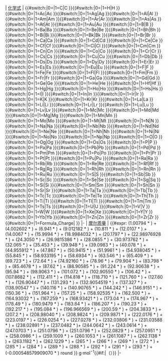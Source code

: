 | [[化学式]]
| {{#switch:{{{C|0}}}|0=|1=C|C<sub>{{{C|}}}</sub> }}{{#switch:{{{H|0}}}|0=|1=H|H<sub>{{{H|}}}</sub> }}{{#switch:{{{Ac|0}}}|0=|1=Ac|Ac<sub>{{{Ac|}}}</sub> }}{{#switch:{{{Ag|0}}}|0=|1=Ag|Ag<sub>{{{Ag|}}}</sub> }}{{#switch:{{{Al|0}}}|0=|1=Al|Al<sub>{{{Al|}}}</sub> }}{{#switch:{{{Am|0}}}|0=|1=Am|Am<sub>{{{Am|}}}</sub> }}{{#switch:{{{Ar|0}}}|0=|1=Ar|Ar<sub>{{{Ar|}}}</sub> }}{{#switch:{{{As|0}}}|0=|1=As|As<sub>{{{As|}}}</sub> }}{{#switch:{{{At|0}}}|0=|1=At|At<sub>{{{At|}}}</sub> }}{{#switch:{{{Au|0}}}|0=|1=Au|Au<sub>{{{Au|}}}</sub> }}{{#switch:{{{B|0}}}|0=|1=B|B<sub>{{{B|}}}</sub> }}{{#switch:{{{Ba|0}}}|0=|1=Ba|Ba<sub>{{{Ba|}}}</sub> }}{{#switch:{{{Be|0}}}|0=|1=Be|Be<sub>{{{Be|}}}</sub> }}{{#switch:{{{Bh|0}}}|0=|1=Bh|Bh<sub>{{{Bh|}}}</sub> }}{{#switch:{{{Bi|0}}}|0=|1=Bi|Bi<sub>{{{Bi|}}}</sub> }}{{#switch:{{{Bk|0}}}|0=|1=Bk|Bk<sub>{{{Bk|}}}</sub> }}{{#switch:{{{Br|0}}}|0=|1=Br|Br<sub>{{{Br|}}}</sub> }}{{#switch:{{{Ca|0}}}|0=|1=Ca|Ca<sub>{{{Ca|}}}</sub> }}{{#switch:{{{Cd|0}}}|0=|1=Cd|Cd<sub>{{{Cd|}}}</sub> }}{{#switch:{{{Ce|0}}}|0=|1=Ce|Ce<sub>{{{Ce|}}}</sub> }}{{#switch:{{{Cf|0}}}|0=|1=Cf|Cf<sub>{{{Cf|}}}</sub> }}{{#switch:{{{Cl|0}}}|0=|1=Cl|Cl<sub>{{{Cl|}}}</sub> }}{{#switch:{{{Cm|0}}}|0=|1=Cm|Cm<sub>{{{Cm|}}}</sub> }}{{#switch:{{{Cn|0}}}|0=|1=Cn|Cn<sub>{{{Cn|}}}</sub> }}{{#switch:{{{Co|0}}}|0=|1=Co|Co<sub>{{{Co|}}}</sub> }}{{#switch:{{{Cr|0}}}|0=|1=Cr|Cr<sub>{{{Cr|}}}</sub> }}{{#switch:{{{Cs|0}}}|0=|1=Cs|Cs<sub>{{{Cs|}}}</sub> }}{{#switch:{{{Cu|0}}}|0=|1=Cu|Cu<sub>{{{Cu|}}}</sub> }}{{#switch:{{{Db|0}}}|0=|1=Db|Db<sub>{{{Db|}}}</sub> }}{{#switch:{{{Ds|0}}}|0=|1=Ds|Ds<sub>{{{Ds|}}}</sub> }}{{#switch:{{{Dy|0}}}|0=|1=Dy|Dy<sub>{{{Dy|}}}</sub> }}{{#switch:{{{Er|0}}}|0=|1=Er|Er<sub>{{{Er|}}}</sub> }}{{#switch:{{{Es|0}}}|0=|1=Es|Es<sub>{{{Es|}}}</sub> }}{{#switch:{{{Eu|0}}}|0=|1=Eu|Eu<sub>{{{Eu|}}}</sub> }}{{#switch:{{{F|0}}}|0=|1=F|F<sub>{{{F|}}}</sub> }}{{#switch:{{{Fe|0}}}|0=|1=Fe|Fe<sub>{{{Fe|}}}</sub> }}{{#switch:{{{Fl|0}}}|0=|1=Fl|Fl<sub>{{{Fl|}}}</sub> }}{{#switch:{{{Fm|0}}}|0=|1=Fm|Fm<sub>{{{Fm|}}}</sub> }}{{#switch:{{{Fr|0}}}|0=|1=Fr|Fr<sub>{{{Fr|}}}</sub> }}{{#switch:{{{Ga|0}}}|0=|1=Ga|Ga<sub>{{{Ga|}}}</sub> }}{{#switch:{{{Gd|0}}}|0=|1=Gd|Gd<sub>{{{Gd|}}}</sub> }}{{#switch:{{{Ge|0}}}|0=|1=Ge|Ge<sub>{{{Ge|}}}</sub> }}{{#switch:{{{He|0}}}|0=|1=He|He<sub>{{{He|}}}</sub> }}{{#switch:{{{Hf|0}}}|0=|1=Hf|Hf<sub>{{{Hf|}}}</sub> }}{{#switch:{{{Hg|0}}}|0=|1=Hg|Hg<sub>{{{Hg|}}}</sub> }}{{#switch:{{{Ho|0}}}|0=|1=Ho|Ho<sub>{{{Ho|}}}</sub> }}{{#switch:{{{Hs|0}}}|0=|1=Hs|Hs<sub>{{{Hs|}}}</sub> }}{{#switch:{{{I|0}}}|0=|1=I|I<sub>{{{I|}}}</sub> }}{{#switch:{{{In|0}}}|0=|1=In|In<sub>{{{In|}}}</sub> }}{{#switch:{{{Ir|0}}}|0=|1=Ir|Ir<sub>{{{Ir|}}}</sub> }}{{#switch:{{{K|0}}}|0=|1=K|K<sub>{{{K|}}}</sub> }}{{#switch:{{{Kr|0}}}|0=|1=Kr|Kr<sub>{{{Kr|}}}</sub> }}{{#switch:{{{La|0}}}|0=|1=La|La<sub>{{{La|}}}</sub> }}{{#switch:{{{Li|0}}}|0=|1=Li|Li<sub>{{{Li|}}}</sub> }}{{#switch:{{{Lr|0}}}|0=|1=Lr|Lr<sub>{{{Lr|}}}</sub> }}{{#switch:{{{Lu|0}}}|0=|1=Lu|Lu<sub>{{{Lu|}}}</sub> }}{{#switch:{{{Lv|0}}}|0=|1=Lv|Lv<sub>{{{Lv|}}}</sub> }}{{#switch:{{{Mc|0}}}|0=|1=Mc|Mc<sub>{{{Mc|}}}</sub> }}{{#switch:{{{Md|0}}}|0=|1=Md|Md<sub>{{{Md|}}}</sub> }}{{#switch:{{{Mg|0}}}|0=|1=Mg|Mg<sub>{{{Mg|}}}</sub> }}{{#switch:{{{Mn|0}}}|0=|1=Mn|Mn<sub>{{{Mn|}}}</sub> }}{{#switch:{{{Mo|0}}}|0=|1=Mo|Mo<sub>{{{Mo|}}}</sub> }}{{#switch:{{{Mt|0}}}|0=|1=Mt|Mt<sub>{{{Mt|}}}</sub> }}{{#switch:{{{N|0}}}|0=|1=N|N<sub>{{{N|}}}</sub> }}{{#switch:{{{Na|0}}}|0=|1=Na|Na<sub>{{{Na|}}}</sub> }}{{#switch:{{{Nb|0}}}|0=|1=Nb|Nb<sub>{{{Nb|}}}</sub> }}{{#switch:{{{Nd|0}}}|0=|1=Nd|Nd<sub>{{{Nd|}}}</sub> }}{{#switch:{{{Ne|0}}}|0=|1=Ne|Ne<sub>{{{Ne|}}}</sub> }}{{#switch:{{{Nh|0}}}|0=|1=Nh|Nh<sub>{{{Nh|}}}</sub> }}{{#switch:{{{Ni|0}}}|0=|1=Ni|Ni<sub>{{{Ni|}}}</sub> }}{{#switch:{{{No|0}}}|0=|1=No|No<sub>{{{No|}}}</sub> }}{{#switch:{{{Np|0}}}|0=|1=Np|Np<sub>{{{Np|}}}</sub> }}{{#switch:{{{O|0}}}|0=|1=O|O<sub>{{{O|}}}</sub> }}{{#switch:{{{Og|0}}}|0=|1=Og|Og<sub>{{{Og|}}}</sub> }}{{#switch:{{{Os|0}}}|0=|1=Os|Os<sub>{{{Os|}}}</sub> }}{{#switch:{{{P|0}}}|0=|1=P|P<sub>{{{P|}}}</sub> }}{{#switch:{{{Pa|0}}}|0=|1=Pa|Pa<sub>{{{Pa|}}}</sub> }}{{#switch:{{{Pb|0}}}|0=|1=Pb|Pb<sub>{{{Pb|}}}</sub> }}{{#switch:{{{Pd|0}}}|0=|1=Pd|Pd<sub>{{{Pd|}}}</sub> }}{{#switch:{{{Pm|0}}}|0=|1=Pm|Pm<sub>{{{Pm|}}}</sub> }}{{#switch:{{{Po|0}}}|0=|1=Po|Po<sub>{{{Po|}}}</sub> }}{{#switch:{{{Pr|0}}}|0=|1=Pr|Pr<sub>{{{Pr|}}}</sub> }}{{#switch:{{{Pt|0}}}|0=|1=Pt|Pt<sub>{{{Pt|}}}</sub> }}{{#switch:{{{Pu|0}}}|0=|1=Pu|Pu<sub>{{{Pu|}}}</sub> }}{{#switch:{{{Ra|0}}}|0=|1=Ra|Ra<sub>{{{Ra|}}}</sub> }}{{#switch:{{{Rb|0}}}|0=|1=Rb|Rb<sub>{{{Rb|}}}</sub> }}{{#switch:{{{Re|0}}}|0=|1=Re|Re<sub>{{{Re|}}}</sub> }}{{#switch:{{{Rf|0}}}|0=|1=Rf|Rf<sub>{{{Rf|}}}</sub> }}{{#switch:{{{Rg|0}}}|0=|1=Rg|Rg<sub>{{{Rg|}}}</sub> }}{{#switch:{{{Rh|0}}}|0=|1=Rh|Rh<sub>{{{Rh|}}}</sub> }}{{#switch:{{{Rn|0}}}|0=|1=Rn|Rn<sub>{{{Rn|}}}</sub> }}{{#switch:{{{Ru|0}}}|0=|1=Ru|Ru<sub>{{{Ru|}}}</sub> }}{{#switch:{{{S|0}}}|0=|1=S|S<sub>{{{S|}}}</sub> }}{{#switch:{{{Sb|0}}}|0=|1=Sb|Sb<sub>{{{Sb|}}}</sub> }}{{#switch:{{{Sc|0}}}|0=|1=Sc|Sc<sub>{{{Sc|}}}</sub> }}{{#switch:{{{Se|0}}}|0=|1=Se|Se<sub>{{{Se|}}}</sub> }}{{#switch:{{{Sg|0}}}|0=|1=Sg|Sq<sub>{{{Sg|}}}</sub> }}{{#switch:{{{Si|0}}}|0=|1=Si|Si<sub>{{{Si|}}}</sub> }}{{#switch:{{{Sm|0}}}|0=|1=Sm|Sm<sub>{{{Sm|}}}</sub> }}{{#switch:{{{Sn|0}}}|0=|1=Sn|Sn<sub>{{{Sn|}}}</sub> }}{{#switch:{{{Sr|0}}}|0=|1=Sr|Sr<sub>{{{Sr|}}}</sub> }}{{#switch:{{{Ta|0}}}|0=|1=Ta|Ta<sub>{{{Ta|}}}</sub> }}{{#switch:{{{Tb|0}}}|0=|1=Tb|Tb<sub>{{{Tb|}}}</sub> }}{{#switch:{{{Tc|0}}}|0=|1=Tc|Tc<sub>{{{Tc|}}}</sub> }}{{#switch:{{{Te|0}}}|0=|1=Te|Te<sub>{{{Te|}}}</sub> }}{{#switch:{{{Th|0}}}|0=|1=Th|Th<sub>{{{Th|}}}</sub> }}{{#switch:{{{Ti|0}}}|0=|1=Ti|Ti<sub>{{{Ti|}}}</sub> }}{{#switch:{{{Tl|0}}}|0=|1=Tl|Tl<sub>{{{Tl|}}}</sub> }}{{#switch:{{{Tm|0}}}|0=|1=Tm|Tm<sub>{{{Tm|}}}</sub> }}{{#switch:{{{Ts|0}}}|0=|1=Ts|Ts<sub>{{{Ts|}}}</sub> }}{{#switch:{{{U|0}}}|0=|1=U|U<sub>{{{U|}}}</sub> }}{{#switch:{{{V|0}}}|0=|1=V|V<sub>{{{V|}}}</sub> }}{{#switch:{{{W|0}}}|0=|1=W|W<sub>{{{W|}}}</sub> }}{{#switch:{{{Xe|0}}}|0=|1=Xe|Xe<sub>{{{Xe|}}}</sub> }}{{#switch:{{{Y|0}}}|0=|1=Y|Y<sub>{{{Y|}}}</sub> }}{{#switch:{{{Yb|0}}}|0=|1=Yb|Yb<sub>{{{Yb|}}}</sub> }}{{#switch:{{{Zn|0}}}|0=|1=Zn|Zn<sub>{{{Zn|}}}</sub> }}{{#switch:{{{Zr|0}}}|0=|1=Zr|Zr<sub>{{{Zr|}}}</sub> }}{{#switch:{{{Formula_Charge|0}}}|0=|1=Formula_Charge|<sup>{{{Formula_Charge|}}}</sup> }}
|-
| [[摩尔质量]]
| {{#expr: (1.00794 * {{{H|0}}}) + 
(4.002602 * {{{He|0}}}) + 
(6.941 * {{{Li|0}}}) + 
(9.012182 * {{{Be|0}}}) + 
(10.811 * {{{B|0}}}) + 
(12.0107 * {{{C|0}}}) + 
(14.0067 * {{{N|0}}}) + 
(15.9994 * {{{O|0}}}) + 
(18.9984032 * {{{F|0}}}) + 
(20.1797 * {{{Ne|0}}}) + 
(22.98976928 * {{{Na|0}}}) + 
(24.3050 * {{{Mg|0}}}) + 
(26.9815386 * {{{Al|0}}}) + 
(28.0855 * {{{Si|0}}}) + 
(30.973762 * {{{P|0}}}) +
(32.065 * {{{S|0}}}) + 
(35.453 * {{{Cl|0}}}) + 
(39.948 * {{{Ar|0}}}) + 
(39.0983 * {{{K|0}}}) + 
(40.078 * {{{Ca|0}}}) + 
(44.955912 * {{{Sc|0}}}) + 
(47.867 * {{{Ti|0}}}) + 
(50.9415 * {{{V|0}}}) + 
(51.9961 * {{{Cr|0}}}) + 
(54.938045 * {{{Mn|0}}}) + 
(55.845 * {{{Fe|0}}}) + 
(58.933195 * {{{Co|0}}}) + 
(58.6934 * {{{Ni|0}}}) + 
(63.546 * {{{Cu|0}}}) + 
(65.409 * {{{Zn|0}}}) + 
(69.723 * {{{Ga|0}}}) + 
(72.64 * {{{Ge|0}}}) + 
(74.92160 * {{{As|0}}}) + 
(78.96 * {{{Se|0}}}) + 
(79.904 * {{{Br|0}}}) + 
(83.798 * {{{Kr|0}}}) + 
(85.4678 * {{{Rb|0}}}) + 
(87.62 * {{{Sr|0}}}) + 
(88.90585 * {{{Y|0}}}) + 
(91.224 * {{{Zr|0}}}) + 
(92.90638 * {{{Nb|0}}}) + 
(95.94 * {{{Mo|0}}}) + 
(98.9063 * {{{Tc|0}}}) + 
(101.072 * {{{Ru|0}}}) + 
(102.90550 * {{{Rh|0}}}) + 
(106.42 * {{{Pd|0}}}) + 
(107.8682 * {{{Ag|0}}}) + 
(112.411 * {{{Cd|0}}}) + 
(114.818 * {{{In|0}}}) + 
(118.710 * {{{Sn|0}}}) + 
(121.760 * {{{Sb|0}}}) + 
(127.60 * {{{Te|0}}}) + 
(126.90447 * {{{I|0}}}) + 
(131.293 * {{{Xe|0}}}) + 
(132.9054519 * {{{Cs|0}}}) + 
(137.327 * {{{Ba|0}}}) + 
(138.90547 * {{{La|0}}}) + 
(140.116 * {{{Ce|0}}}) + 
(140.90765 * {{{Pr|0}}}) + 
(144.242 * {{{Nd|0}}}) + 
(146.9151 * {{{Pm|0}}}) + 
(150.36 * {{{Sm|0}}}) + 
(151.964 * {{{Eu|0}}}) + 
(157.25 * {{{Gd|0}}}) + 
(158.92535 * {{{Tb|0}}}) + 
(162.500 * {{{Dy|0}}}) + 
(164.93032 * {{{Ho|0}}}) + 
(167.259 * {{{Er|0}}}) + 
(168.93421 * {{{Tm|0}}}) + 
(173.04 * {{{Yb|0}}}) + 
(174.967 * {{{Lu|0}}}) + 
(178.49 * {{{Hf|0}}}) + 
(180.9479 * {{{Ta|0}}}) + 
(183.84 * {{{W|0}}}) +
(186.207 * {{{Re|0}}}) + 
(190.23 * {{{Os|0}}}) + 
(192.217 * {{{Ir|0}}}) + 
(195.084 * {{{Pt|0}}}) + 
(196.966569 * {{{Au|0}}}) + 
(200.59 * {{{Hg|0}}}) + 
(204.3833 * {{{Tl|0}}}) + 
(207.2 * {{{Pb|0}}}) + 
(208.98040 * {{{Bi|0}}}) + 
(208.9824 * {{{Po|0}}}) + 
(209.9871 * {{{At|0}}}) +
(222.0176 * {{{Rn|0}}}) + 
(223.0197 * {{{Fr|0}}}) + 
(226.0254 * {{{Ra|0}}}) +
(227.0278 * {{{Ac|0}}}) + 
(232.03806 * {{{Th|0}}}) + 
(231.03588 * {{{Pa|0}}}) + 
(238.02891 * {{{U|0}}}) + 
(237.0482 * {{{Np|0}}})+ 
(244.0642 * {{{Pu|0}}}) + 
(243.0614 * {{{Am|0}}}) + 
(247.0703 * {{{Cm|0}}}) + 
(251.0796 * {{{Bk|0}}}) + 
(251.0796 * {{{Cf|0}}}) + 
(252.0829 * {{{Es|0}}}) + 
(257.0951 * {{{Fm|0}}}) + 
(258.0986 * {{{Md|0}}}) + 
(259.1009 * {{{No|0}}}) +
(260.1053 * {{{Lr|0}}}) + 
(261.1087 * {{{Rf|0}}}) + 
(262.1138 * {{{Db|0}}}) + 
(263.1182 * {{{Sg|0}}}) + 
(262.1229 * {{{Bh|0}}}) +
(265 * {{{Hs|0}}}) + 
(266 * {{{Mt|0}}}) + 
(269 * {{{Ds|0}}}) + 
(272 * {{{Rg|0}}}) + 
(285 * {{{Cn|0}}}) + 
(284 * {{{Nh|0}}}) + 
(289 * {{{Fl|0}}}) + 
(288 * {{{Mc|0}}}) + 
(292 * {{{Lv|0}}}) + 
(291 * {{{Ts|0}}}) + 
(293 * {{{Og|0}}}) +
(-0.000548579909070 * {{{Formula_Charge|0}}}) round {{{MassRound|3}}} }} g·mol<sup>−1</sup>{{#if:{{{Note|}}}|（{{{Note}}}）}}
<!--{{Chem molar mass/calc charge}}不知道怎样放进去-->
|-
<noinclude>{{esoteric}}
{{Documentation}}</noinclude>